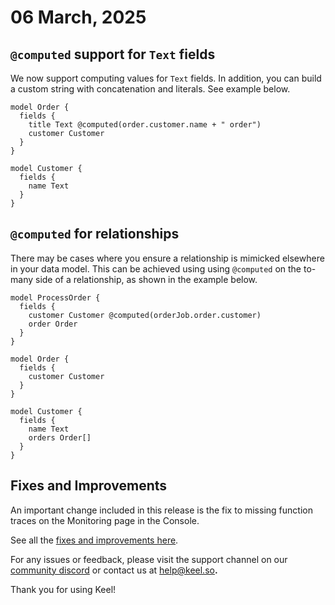 # 06 March, 2025

## `@computed` support for `Text` fields

We now support computing values for `Text` fields.  In addition, you can build a custom string with concatenation and literals.  See example below.

```keel
model Order {
  fields {
    title Text @computed(order.customer.name + " order")
    customer Customer
  }
}

model Customer {
  fields {
    name Text
  }
}
```

## `@computed` for relationships

There may be cases where you ensure a relationship is mimicked elsewhere in your data model. This can be achieved using using `@computed` on the to-many side of a relationship, as shown in the example below.

```keel
model ProcessOrder {
  fields {
    customer Customer @computed(orderJob.order.customer)
    order Order 
  }
}

model Order {
  fields {
    customer Customer
  }
}

model Customer {
  fields {
    name Text
    orders Order[]
  }
}
```

## Fixes and Improvements

An important change included in this release is the fix to missing function traces on the Monitoring page in the Console.

See all the [fixes and improvements here](https://github.com/teamkeel/keel/releases/tag/v0.407.0).

For any issues or feedback, please visit the support channel on our [community discord](https://keel.so/discord) or contact us at [help@keel.so](mailto:help@keel.so)**.**

Thank you for using Keel!